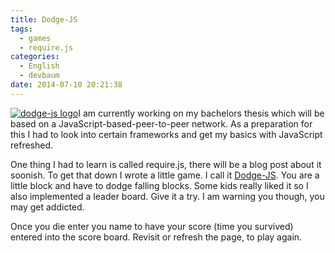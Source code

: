 ```yaml
---
title: Dodge-JS
tags:
  - games
  - require.js
categories:
  - English
  - devbaum
date: 2014-07-10 20:21:38
---
```


[![dodge-js logo](http://xn--der-grne-baum-1ob.net/wp-content/uploads/2014/07/logo-221x300.png)](http://xn--der-grne-baum-1ob.net/games/dodge-js/)I am currently working on my bachelors thesis which will be based on a JavaScript-based-peer-to-peer network. As a preparation for this I had to look into certain frameworks and get my basics with JavaScript refreshed.

One thing I had to learn is called require.js, there will be a blog post about it soonish. To get that down I wrote a little game. I call it [Dodge-JS](http://xn--der-grne-baum-1ob.net/games/dodge-js/). You are a little block and have to dodge falling blocks. Some kids really liked it so I also implemented a leader board. Give it a try. I am warning you though, you may get addicted.

Once you die enter you name to have your score (time you survived) entered into the score board. Revisit or refresh the page, to play again.
